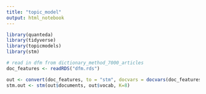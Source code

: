 ---
title: "topic_model"
output: html_notebook
---

```{r librarys}
library(quanteda)
library(tidyverse)
library(topicmodels)
library(stm)
```


```{r read in data}
# read in dfm from dictionary_method_7000_articles
doc_features <- readRDS("dfm.rds")
```

```{r create stm model}
out <- convert(doc_features, to = "stm", docvars = docvars(doc_features))
stm.out <- stm(out$documents, out$vocab, K=8)
  
```

